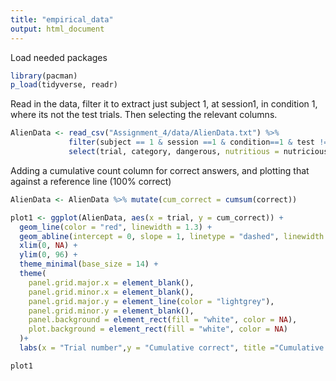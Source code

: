 ```yaml
---
title: "empirical_data"
output: html_document
---
```



Load needed packages
```r
library(pacman)
p_load(tidyverse, readr)
```

Read in the data, filter it to extract just subject 1, at session1, in condition 1, where its not the test trials.
Then selecting the relevant columns.
```r
AlienData <- read_csv("Assignment_4/data/AlienData.txt") %>% 
             filter(subject == 1 & session ==1 & condition==1 & test != 1) %>%
             select(trial, category, dangerous, nutritious = nutricious , response, correct)


```

Adding a cumulative count column for correct answers, and plotting that against a reference line (100% correct)
```r

AlienData <- AlienData %>% mutate(cum_correct = cumsum(correct))

plot1 <- ggplot(AlienData, aes(x = trial, y = cum_correct)) +
  geom_line(color = "red", linewidth = 1.3) +  
  geom_abline(intercept = 0, slope = 1, linetype = "dashed", linewidth = 1) +
  xlim(0, NA) + 
  ylim(0, 96) +  
  theme_minimal(base_size = 14) +  
  theme(
    panel.grid.major.x = element_blank(),
    panel.grid.minor.x = element_blank(),
    panel.grid.major.y = element_line(color = "lightgrey"),
    panel.grid.minor.y = element_blank(),
    panel.background = element_rect(fill = "white", color = NA),
    plot.background = element_rect(fill = "white", color = NA)
  )+  
  labs(x = "Trial number",y = "Cumulative correct", title ="Cumulative count of correct answers")

plot1
```


```r
```

